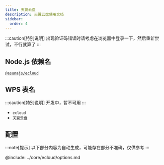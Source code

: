 ```yaml
---
title: 天翼云盘
description: 天翼云盘使用文档
sidebar:
  order: 4
---
```


:::caution[特别说明]
出现验证码错误时请考虑在浏览器中登录一下，然后重新尝试，不行就算了
:::

## Node.js 依赖名

[`@asunajs/ecloud`](https://www.npmjs.com/package/@asunajs/ecloud)

## WPS 表名

:::caution[特别说明]
开发中，暂不可用
:::

- `ecloud`
- `天翼云盘`

## 配置

:::note[提示]
以下部分内容为自动生成，可能存在部分不准确，仅供参考
:::

@include: ../core/ecloud/options.md
